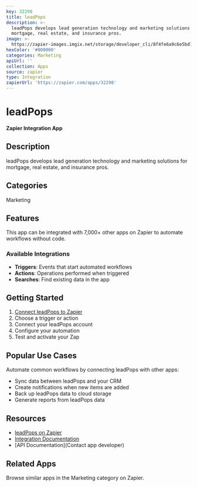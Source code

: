 ```yaml
---
key: 32298
title: leadPops
description: >-
  leadPops develops lead generation technology and marketing solutions for
  mortgage, real estate, and insurance pros.
image: >-
  https://zapier-images.imgix.net/storage/developer_cli/8f4fe6a9c6e5bd7a3f00fe13bb54e53b.png?auto=format%2Ccompress&ixlib=python-3.0.0&q=50
hexColor: '#000000'
categories: Marketing
apiUrl: ''
collection: Apps
source: zapier
type: Integration
zapierUrl: 'https://zapier.com/apps/32298'
---
```

# leadPops

**Zapier Integration App**

## Description

leadPops develops lead generation technology and marketing solutions for mortgage, real estate, and insurance pros.

## Categories

Marketing

## Features

This app can be integrated with 7,000+ other apps on Zapier to automate workflows without code.

### Available Integrations

- **Triggers**: Events that start automated workflows
- **Actions**: Operations performed when triggered
- **Searches**: Find existing data in the app

## Getting Started

1. [Connect leadPops to Zapier](https://zapier.com/apps/32298)
2. Choose a trigger or action
3. Connect your leadPops account
4. Configure your automation
5. Test and activate your Zap

## Popular Use Cases

Automate common workflows by connecting leadPops with other apps:

- Sync data between leadPops and your CRM
- Create notifications when new items are added
- Back up leadPops data to cloud storage
- Generate reports from leadPops data

## Resources

- [leadPops on Zapier](https://zapier.com/apps/32298)
- [Integration Documentation](https://zapier.com/apps/32298/integrations)
- [API Documentation](Contact app developer)

## Related Apps

Browse similar apps in the Marketing category on Zapier.
